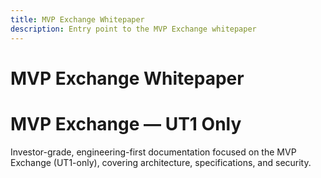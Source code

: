 ```yaml
---
title: MVP Exchange Whitepaper
description: Entry point to the MVP Exchange whitepaper
---
```


# MVP Exchange Whitepaper

<div className='hero-gradient rounded-xl p-8 md:p-12 border border-gray-200 dark:border-gray-800 shadow-sm animate-fade-in-up'>
  <h1 className='text-3xl md:text-4xl font-semibold text-gray-900 dark:text-gray-100'>
    MVP Exchange — UT1 Only
  </h1>
  <p className='mt-2 text-gray-600 dark:text-gray-300 max-w-2xl'>
    Investor-grade, engineering-first documentation focused on the MVP Exchange (UT1-only), covering
    architecture, specifications, and security.
  </p>
</div>
